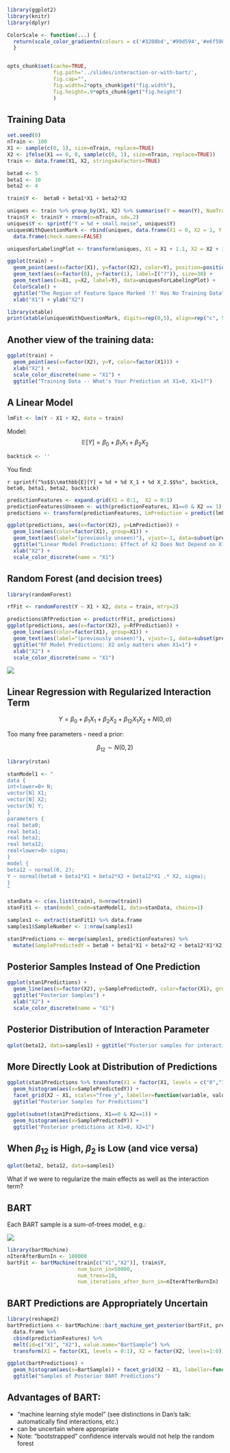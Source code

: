 ```r
library(ggplot2)
library(knitr)
library(dplyr)

ColorScale <- function(...) {
  return(scale_color_gradientn(colours = c('#3288bd','#99d594','#e6f598', '#fee08b', '#fc8d59', '#d53e4f'), na.value="lightgrey", ...))
  }


opts_chunk$set(cache=TRUE,
               fig.path='../slides/interaction-or-with-bart/',
               fig.cap="",
               fig.width=2*opts_chunk$get("fig.width"),
               fig.height=.9*opts_chunk$get("fig.height")
               )

```

## Training Data

```r
set.seed(0)
nTrain <- 100
X1 <- sample(c(0, 1), size=nTrain, replace=TRUE)
X2 <- ifelse(X1 == 0, 0, sample(c(0, 1), size=nTrain, replace=TRUE))
train <- data.frame(X1, X2, stringsAsFactors=TRUE)

beta0 <- 5
beta1 <- 10
beta2 <- 4

train$Y <-  beta0 + beta1*X1 + beta2*X2

uniques <- train %>% group_by(X1, X2) %>% summarise(Y = mean(Y), NumTrain = n())
train$Y <- train$Y + rnorm(n=nTrain, sd=.2)
uniques$Y <- sprintf("Y = %d + small noise", uniques$Y)
uniquesWithQuestionMark <- rbind(uniques, data.frame(X1 = 0, X2 = 1, Y = "?", NumTrain = 0)) %>% rename("N Training Rows:" = NumTrain) %>% 
  data.frame(check.names=FALSE)

uniquesForLabelingPlot <- transform(uniques, X1 = X1 + 1.1, X2 = X2 + 1.1)

ggplot(train) + 
  geom_point(aes(x=factor(X1), y=factor(X2), color=Y), position=position_jitter(.03, .03)) + 
  geom_text(aes(x=factor(0), y=factor(1), label=I("?")), size=30) +
  geom_text(aes(x=X1, y=X2, label=Y), data=uniquesForLabelingPlot) +
  ColorScale() + 
  ggtitle("The Region of Feature Space Marked '?' Has No Training Data") + 
  xlab("X1") + ylab("X2")

```

```r
library(xtable)
print(xtable(uniquesWithQuestionMark, digits=rep(0,5), align=rep("c", 5)), type="html", include.rownames=FALSE)
```

## Another view of the training data:

```r
ggplot(train) +
  geom_point(aes(x=factor(X2), y=Y, color=factor(X1))) +
  xlab("X2") +
  scale_color_discrete(name = "X1") +
  ggtitle("Training Data -- What's Your Prediction at X1=0, X1=1?")
```

## A Linear Model

```r
lmFit <- lm(Y ~ X1 + X2, data = train)
```

Model: $$\mathbb{E}[Y] = \beta_0 + \beta_1 X_1 + \beta_2 X_2$$

```r
backtick <- ''
```

You find:

`r sprintf("%s$$\\mathbb{E}[Y] = %d + %d X_1 + %d X_2.$$%s", backtick, beta0, beta1, beta2, backtick)`

```r
predictionFeatures <- expand.grid(X1 = 0:1,  X2 = 0:1)
predictionFeatures$Unseen <- with(predictionFeatures, X1==0 & X2 == 1)
predictions <- transform(predictionFeatures, LmPrediction = predict(lmFit, predictionFeatures))

ggplot(predictions, aes(x=factor(X2), y=LmPrediction)) + 
  geom_line(aes(color=factor(X1), group=X1)) +  
  geom_text(aes(label="(previously unseen)"), vjust=-1, data=subset(predictions, Unseen)) +  
  ggtitle("Linear Model Predictions: Effect of X2 Does Not Depend on X1") + 
  xlab("X2") +
  scale_color_discrete(name = "X1")

```

## Random Forest (and decision trees)

```r
library(randomForest)
```

```r
rfFit <- randomForest(Y ~ X1 + X2, data = train, mtry=2)
```

```r
predictions$RfPrediction <- predict(rfFit, predictions)
ggplot(predictions, aes(x=factor(X2), y=RfPrediction)) + 
  geom_line(aes(color=factor(X1), group=X1)) +  
  geom_text(aes(label="(previously unseen)"), vjust=-1, data=subset(predictions, Unseen)) +
  ggtitle("RF Model Predictions: X2 only matters when X1=1") + 
  xlab("X2") +
  scale_color_discrete(name = "X1")

```

![](/images/posts/interaction-or-not-trees/tree.png)

## Linear Regression with Regularized Interaction Term

$$Y = \beta_0 + \beta_1 X_1 + \beta_2 X_2 + \beta_{12} X_1 X_2 + N(0,\sigma)$$

Too many free parameters - need a prior:

$$\beta_{12} \sim N(0,2)$$

```r
library(rstan)

stanModel1 <- "
data {
int<lower=0> N;
vector[N] X1;
vector[N] X2;
vector[N] Y;
}
parameters {
real beta0;
real beta1;
real beta2;
real beta12;
real<lower=0> sigma;
}
model {
beta12 ~ normal(0, 2);
Y ~ normal(beta0 + beta1*X1 + beta2*X2 + beta12*X1 .* X2, sigma);
}
"
```


```r
stanData <- c(as.list(train), N=nrow(train))
stanFit1 <- stan(model_code=stanModel1, data=stanData, chains=1)

samples1 <- extract(stanFit1) %>% data.frame
samples1$SampleNumber <- 1:nrow(samples1)

stan1Predictions <- merge(samples1, predictionFeatures) %>% 
  mutate(SamplePredictedY = beta0 + beta1*X1 + beta2*X2 + beta12*X1*X2)
```

## Posterior Samples Instead of One Prediction 

```r
ggplot(stan1Predictions) + 
  geom_line(aes(x=factor(X2), y=SamplePredictedY, color=factor(X1), group=paste(X1, SampleNumber)), alpha=.2) +
  ggtitle("Posterior Samples") + 
  xlab("X2") +
  scale_color_discrete(name = "X1")
```

## Posterior Distribution of Interaction Parameter

```r
qplot(beta12, data=samples1) + ggtitle("Posterior samples for interaction parameter")
```

## More Directly Look at Distribution of Predictions

```r
ggplot(stan1Predictions %>% transform(X1 = factor(X1, levels = c("0","1")), X2 = factor(X2, levels=c("1","0")))) + 
  geom_histogram(aes(x=SamplePredictedY)) + 
  facet_grid(X2 ~ X1, scales="free_y", labeller=function(variable, value) sprintf("%s = %s", variable, value)) + 
  ggtitle("Posterior Samples for Predictions")
```

```r
ggplot(subset(stan1Predictions, X1==0 & X2==1)) + 
  geom_histogram(aes(x=SamplePredictedY)) +
  ggtitle("Posterior predictions at X1=0, X2=1")

```

## When $\beta_{12}$ is High, $\beta_2$ is Low (and vice versa)

```r
qplot(beta2, beta12, data=samples1)
````

What if we were to regularize the main effects as well as the interaction term?

## BART

Each BART sample is a sum-of-trees model, e.g.:

![](/images/posts/interaction-or-not-trees/two-trees.png)

```r
library(bartMachine)
nIterAfterBurnIn <- 100000
bartFit <- bartMachine(train[c("X1","X2")], train$Y, 
                       num_burn_in=50000, 
                       num_trees=10, 
                       num_iterations_after_burn_in=nIterAfterBurnIn)
```

## BART Predictions are Appropriately Uncertain

```r
library(reshape2)
bartPredictions <- bartMachine::bart_machine_get_posterior(bartFit, predictionFeatures[c("X1", "X2")]) %>%
  data.frame %>%
  cbind(predictionFeatures) %>%
  melt(id=c("X1", "X2"), value.name="BartSample") %>%
  transform(X1 = factor(X1, levels = 0:1), X2 = factor(X2, levels=1:0))
```


```r
ggplot(bartPredictions) + 
  geom_histogram(aes(x=BartSample)) + facet_grid(X2 ~ X1, labeller=function(variable, value) sprintf("%s = %s", variable, value))  +
  ggtitle("Samples of Posterior BART Predictions")
```

## Advantages of BART:

- "machine learning style model" (see distinctions in Dan's talk: automatically find interactions, etc.)
- can be uncertain where appropriate
- Note: "bootstrapped" confidence intervals would not help the random forest 